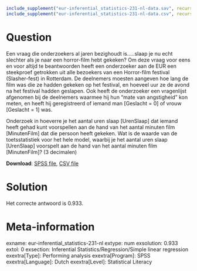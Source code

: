 ```{r, echo = FALSE, results = "hide"}
include_supplement("eur-inferential_statistics-231-nl-data.sav", recursive = TRUE)
include_supplement("eur-inferential_statistics-231-nl-data.csv", recursive = TRUE)
```

Question
========
Een vraag die onderzoekers al jaren bezighoudt is…..slaap je nu echt slechter als je naar een horror-film hebt gekeken? Om deze vraag voor eens en voor altijd te beantwoorden heeft een onderzoeker aan de EUR een steekproef getrokken uit alle bezoekers van een Horror-film festival (Slasher-fest) in Rotterdam.  De deelnemers moesten aangeven hoe lang de film was die ze hadden gekeken op het festival, en hoeveel uur ze de avond na het festival hadden geslapen. Ook heeft de onderzoeker een vragenlijst afgenomen bij de deelnemers waarmee hij hun “mate van angstigheid” kon meten, en heeft hij geregistreerd of iemand man [Geslacht = 0] of vrouw [Geslacht = 1] was.

Onderzoek in hoeverre je het aantal uren slaap [UrenSlaap] dat iemand heeft gehad kunt voorspellen aan de hand van het aantal minuten film [MinutenFilm] dat die persoon heeft gekeken. Wat is de waarde van de toetsstatistiek voor het hele model, waarbij je het aantal uren slaap [UrenSlaap] voorspelt aan de hand van het aantal minuten film [MinutenFilm]? (3 decimalen)

**Download**: [SPSS file](eur-inferential_statistics-231-nl-data.sav), [CSV file](eur-inferential_statistics-231-nl-data.csv)


Solution
========
Het correcte antwoord is 0.933.


Meta-information
================
exname: eur-inferential_statistics-231-nl
extype: num
exsolution: 0.933
extol: 0
exsection: Inferential Statistics/Regression/Simple linear regression
exextra[Type]: Performing analysis
exextra[Program]: SPSS
exextra[Language]: Dutch
exextra[Level]: Statistical Literacy